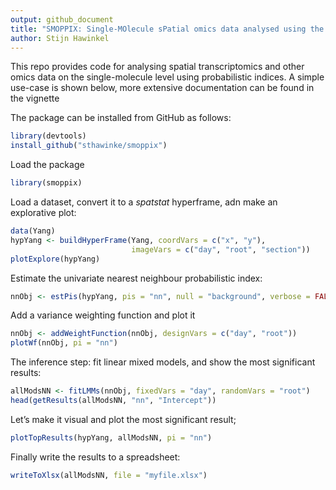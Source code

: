 ```yaml
---
output: github_document
title: "SMOPPIX: Single-MOlecule sPatial omics data analysed using the Probabilistic IndeX"
author: Stijn Hawinkel
---
```


This repo provides code for analysing spatial transcriptomics and other omics data on the single-molecule level using probabilistic indices. A simple use-case is shown below, more extensive documentation can be found in the vignette

The package can be installed from GitHub as follows:

```r
library(devtools)
install_github("sthawinke/smoppix")
```

Load the package

```r
library(smoppix)
```

Load a dataset, convert it to a _spatstat_ hyperframe, adn make an explorative plot:

```r
data(Yang)
hypYang <- buildHyperFrame(Yang, coordVars = c("x", "y"), 
                           imageVars = c("day", "root", "section"))
plotExplore(hypYang)
```

Estimate the univariate nearest neighbour probabilistic index:

```r
nnObj <- estPis(hypYang, pis = "nn", null = "background", verbose = FALSE)
```

Add a variance weighting function and plot it

```r
nnObj <- addWeightFunction(nnObj, designVars = c("day", "root"))
plotWf(nnObj, pi = "nn")
```

The inference step: fit linear mixed models, and show the most significant results:

```r
allModsNN <- fitLMMs(nnObj, fixedVars = "day", randomVars = "root")
head(getResults(allModsNN, "nn", "Intercept"))
```

Let's make it visual and plot the most significant result;

```r
plotTopResults(hypYang, allModsNN, pi = "nn")
```


Finally write the results to a spreadsheet:

```r
writeToXlsx(allModsNN, file = "myfile.xlsx")
```






